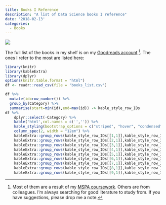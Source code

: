 ```yaml
---
title: Books I Reference
description: "A list of Data Science books I reference"
date: '2018-02-13'
categories:
  - Books
---
```


![](books.png){fig-align="center"}

The full list of the books in my shelf is on my [Goodreads account](https://www.goodreads.com/review/list/28286118-rahul?utf8=%E2%9C%93&utf8=%E2%9C%93&print=true&shelf=data-science&title=rahul&sort=position&order=a&per_page=75) [^1]. The ones I refer to the most are listed here:

[^1]: Most of them are a result of my [MSPA coursework](https://sps.northwestern.edu/masters/data-science/). Others are from colleagues. I'm always searching for good literature to study from. If you have suggestions, please drop me a note.

```r
library(knitr)
library(kableExtra)
library(dplyr)
options(knitr.table.format = "html") 
df <- readr::read_csv(file = 'books_list.csv')
```

```r
df %>%
  mutate(id=row_number()) %>% 
  group_by(Category) %>% 
  summarise(start=min(id),end=max(id)) -> kable_style_row_IDs
df %>%
    dplyr::select(-Category) %>% 
    kable('html',col.names = c('','')) %>% 
    kable_styling(bootstrap_options = c("striped", "hover", "condensed","responsive")) %>% 
    column_spec(2, width = "12em") %>% 
    kableExtra::group_rows(kable_style_row_IDs[[1,1]],kable_style_row_IDs[[1,2]],kable_style_row_IDs[[1,3]]) %>% 
    kableExtra::group_rows(kable_style_row_IDs[[2,1]],kable_style_row_IDs[[2,2]],kable_style_row_IDs[[2,3]]) %>% 
    kableExtra::group_rows(kable_style_row_IDs[[3,1]],kable_style_row_IDs[[3,2]],kable_style_row_IDs[[3,3]]) %>% 
    kableExtra::group_rows(kable_style_row_IDs[[4,1]],kable_style_row_IDs[[4,2]],kable_style_row_IDs[[4,3]]) %>% 
    kableExtra::group_rows(kable_style_row_IDs[[5,1]],kable_style_row_IDs[[5,2]],kable_style_row_IDs[[5,3]]) %>% 
    kableExtra::group_rows(kable_style_row_IDs[[6,1]],kable_style_row_IDs[[6,2]],kable_style_row_IDs[[6,3]]) %>% 
    kableExtra::group_rows(kable_style_row_IDs[[7,1]],kable_style_row_IDs[[7,2]],kable_style_row_IDs[[7,3]]) %>% 
    kableExtra::group_rows(kable_style_row_IDs[[8,1]],kable_style_row_IDs[[8,2]],kable_style_row_IDs[[8,3]]) %>% 
    kableExtra::group_rows(kable_style_row_IDs[[9,1]],kable_style_row_IDs[[9,2]],kable_style_row_IDs[[9,3]])
```
